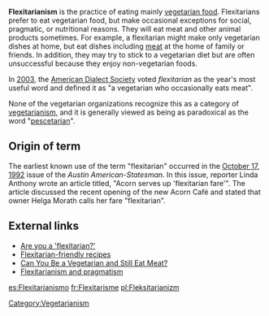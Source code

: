 '''Flexitarianism''' is the practice of eating mainly [[vegetarian food]]. Flexitarians prefer to eat vegetarian food, but make occasional exceptions for social, pragmatic, or nutritional reasons. They will eat meat and other animal products sometimes. For example, a flexitarian might make only vegetarian dishes at home, but eat dishes including [[meat]] at the home of family or friends. In addition, they may try to stick to a vegetarian diet but are often unsuccessful because they enjoy non-vegetarian foods.

In [[2003]], the [[American Dialect Society]] voted ''flexitarian'' as the year's most useful word and defined it as "a vegetarian who occasionally eats meat". 

None of the vegetarian organizations recognize this as a category of [[vegetarianism]], and it is generally viewed as being as paradoxical as the word "[[Pesco/pollo_vegetarianism#Terminology|pescetarian]]".  

==Origin of term==
The earliest known use of the term "flexitarian" occurred in the [[October 17]], [[1992]] issue of the ''Austin American-Statesman''. In this issue, reporter Linda Anthony wrote an article titled, "Acorn serves up 'flexitarian fare'". The article discussed the recent opening of the new Acorn Café and stated that owner Helga Morath calls her fare "flexitarian".

==External links==
* [http://msnbc.msn.com/id/4541605/ Are you a 'flexitarian?']
* [http://www.mediterrasian.com/delicious_recipes.htm Flexitarian-friendly recipes]
* [http://www.medicinenet.com/script/main/art.asp?articlekey=52501 Can You Be a Vegetarian and Still Eat Meat?]
* [http://robin.shannon.id.au/2006/12/22/tofu-the-other-other-other-white-meat Flexitarianism and pragmatism]

[[Category:Vegetarianism]]
[[es:Flexitarianismo]]
[[fr:Flexitarisme]]
[[pl:Fleksitarianizm]]